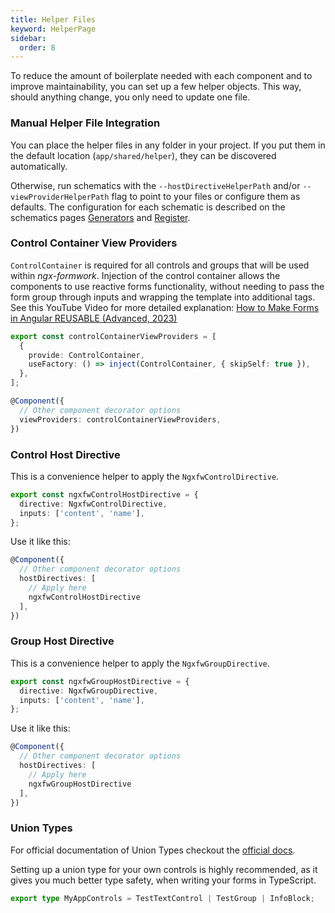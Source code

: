 ```yaml
---
title: Helper Files
keyword: HelperPage
sidebar:
  order: 8
---
```


To reduce the amount of boilerplate needed with each component and to improve maintainability, you can set up a few helper objects. This way, should anything change, you only need to update one file.


### Manual Helper File Integration

You can place the helper files in any folder in your project. If you put them in the default location (`app/shared/helper`), they can be discovered automatically.

Otherwise, run schematics with the `--hostDirectiveHelperPath` and/or `--viewProviderHelperPath` flag to point to your files or configure them as defaults. The configuration for each schematic is described on the schematics pages [Generators](/schematics/generators) and [Register](/schematics/register).


### Control Container View Providers

`ControlContainer` is required for all controls and groups that will be used within _ngx-formwork_. Injection of the control container allows the components to use reactive forms functionality, without needing to pass the form group through inputs and wrapping the template into additional tags. See this YouTube Video for more detailed explanation: [How to Make Forms in Angular REUSABLE (Advanced, 2023)](https://www.youtube.com/watch?v=o74WSoJxGPI)

```ts title="control-container.view-provider.ts"
export const controlContainerViewProviders = [
  {
    provide: ControlContainer,
    useFactory: () => inject(ControlContainer, { skipSelf: true }),
  },
];
```

```ts title="text-control.component.ts || group.component.ts"
@Component({
  // Other component decorator options
  viewProviders: controlContainerViewProviders,
})
```

### Control Host Directive

This is a convenience helper to apply the `NgxfwControlDirective`.

```ts title="control.host-directive.ts"
export const ngxfwControlHostDirective = {
  directive: NgxfwControlDirective,
  inputs: ['content', 'name'],
};
```

Use it like this:

```ts title="text-control.component.ts"
@Component({
  // Other component decorator options
  hostDirectives: [
    // Apply here
    ngxfwControlHostDirective
  ],
})
```

### Group Host Directive

This is a convenience helper to apply the `NgxfwGroupDirective`.

```ts title="group.host-directive.ts"
export const ngxfwGroupHostDirective = {
  directive: NgxfwGroupDirective,
  inputs: ['content', 'name'],
};
```

Use it like this:

```ts title="group.component.ts"
@Component({
  // Other component decorator options
  hostDirectives: [
    // Apply here
    ngxfwGroupHostDirective
  ],
})
```

### Union Types

For official documentation of Union Types checkout the [official docs](https://www.typescriptlang.org/docs/handbook/2/everyday-types.html#union-types).

Setting up a union type for your own controls is highly recommended, as it gives you much better type safety, when writing your forms in TypeScript.

```ts
export type MyAppControls = TestTextControl | TestGroup | InfoBlock;
```
